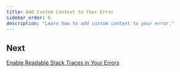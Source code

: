 ```yaml
---
title: Add Custom Context to Your Error
sidebar_order: 6
description: "Learn how to add custom context to your error."
---
```


## Next

[Enable Readable Stack Traces in Your Errors](/product/sentry-basics/integrate-frontend/add-context/)
